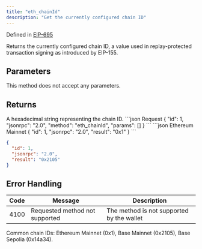 ```yaml
---
title: "eth_chainId"
description: "Get the currently configured chain ID"
---
```


Defined in [EIP-695](https://github.com/ethereum/EIPs/blob/master/EIPS/eip-695.md)

<Info>
Returns the currently configured chain ID, a value used in replay-protected transaction signing as introduced by EIP-155.
</Info>

## Parameters

This method does not accept any parameters.

## Returns

<ResponseField name="result" type="string">
A hexadecimal string representing the chain ID.
</ResponseField>

<RequestExample>
```json Request
{
  "id": 1,
  "jsonrpc": "2.0",
  "method": "eth_chainId",
  "params": []
}
```
</RequestExample>

<ResponseExample>
```json Ethereum Mainnet
{
  "id": 1,
  "jsonrpc": "2.0",
  "result": "0x1"
}
```

```json Base Mainnet
{
  "id": 1,
  "jsonrpc": "2.0",
  "result": "0x2105"
}
```
</ResponseExample>

## Error Handling

| Code | Message                        | Description |
| ---- | ------------------------------ | ----------- |
| 4100 | Requested method not supported | The method is not supported by the wallet |

<Info>
Common chain IDs: Ethereum Mainnet (0x1), Base Mainnet (0x2105), Base Sepolia (0x14a34).
</Info>
